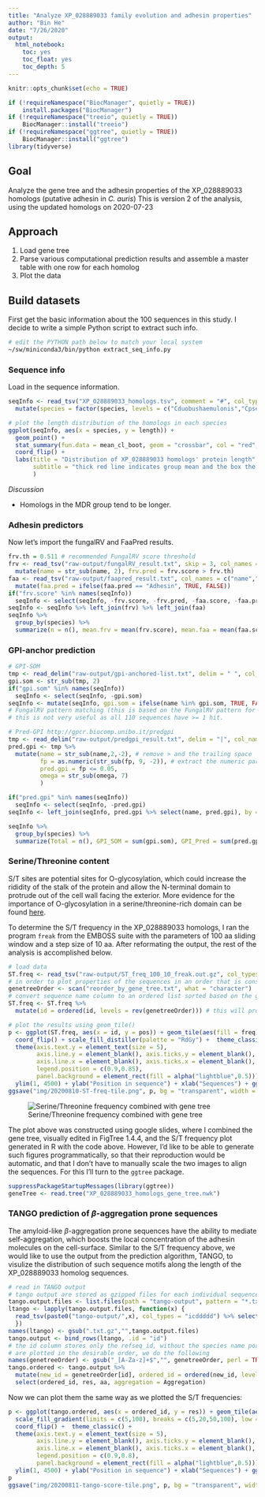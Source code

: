 ```yaml
---
title: "Analyze XP_028889033 family evolution and adhesin properties"
author: "Bin He"
date: "7/26/2020"
output: 
  html_notebook:
    toc: yes
    toc_float: yes
    toc_depth: 5
---
```


```r
knitr::opts_chunk$set(echo = TRUE)
```

```r
if (!requireNamespace("BiocManager", quietly = TRUE))
    install.packages("BiocManager")
if (!requireNamespace("treeio", quietly = TRUE))
    BiocManager::install("treeio")
if (!requireNamespace("ggtree", quietly = TRUE))
    BiocManager::install("ggtree")
library(tidyverse)
```

## Goal

Analyze the gene tree and the adhesin properties of the XP_028889033 homologs (putative adhesin in _C. auris_)
This is version 2 of the analysis, using the updated homologs on 2020-07-23

## Approach
1. Load gene tree
1. Parse various computational prediction results and assemble a master table with one row for each homolog
1. Plot the data

## Build datasets
First get the basic information about the 100 sequences in this study. I decide to write a simple Python script to extract such info.
```bash
# edit the PYTHON path below to match your local system
~/sw/miniconda3/bin/python extract_seq_info.py
```

### Sequence info
Load in the sequence information.
```r
seqInfo <- read_tsv("XP_028889033_homologs.tsv", comment = "#", col_types = "ccci") %>% 
  mutate(species = factor(species, levels = c("Cduobushaemulonis","Cpseudohaemulonis","Chaemuloni","Cauris","Clusitaniae","Dhansenii","Cparapsilosis","Lelongisporus","Ctropicalis","Cdubliniensis","Calbicans","Sstipitis","Klactis","Ncastellii","Cglabrata","Nbracarensis","Ndelphensis","Nnivariensis")))
```

```r
# plot the length distribution of the homologs in each species
ggplot(seqInfo, aes(x = species, y = length)) + 
  geom_point() + 
  stat_summary(fun.data = mean_cl_boot, geom = "crossbar", col = "red", width = 0.5) + 
  coord_flip() +
  labs(title = "Distribution of XP_028889033 homologs' protein length",
       subtitle = "thick red line indicates group mean and the box the 95% confidence interval by bootstrapping"
       )
```
_Discussion_

- Homologs in the MDR group tend to be longer.

### Adhesin predictors
Now let's import the fungalRV and FaaPred results.
```r
frv.th = 0.511 # recommended FungalRV score threshold
frv <- read_tsv("raw-output/fungalRV_result.txt", skip = 3, col_names = c("name","frv.score"), col_types = "cd") %>% 
  mutate(name = str_sub(name, 2), frv.pred = frv.score > frv.th)
faa <- read_tsv("raw-output/faapred_result.txt", col_names = c("name","faa.score","faa.pred"), col_types = "cdc") %>% 
  mutate(faa.pred = ifelse(faa.pred == "Adhesin", TRUE, FALSE))
if("frv.score" %in% names(seqInfo))
  seqInfo <- select(seqInfo, -frv.score, -frv.pred, -faa.score, -faa.pred)
seqInfo <- seqInfo %>% left_join(frv) %>% left_join(faa)
seqInfo %>% 
  group_by(species) %>% 
  summarize(n = n(), mean.frv = mean(frv.score), mean.faa = mean(faa.score), fungalRV = sum(frv.score > 0.511), faapred = sum(faa.pred), both = sum(frv.score > 0.55 & faa.pred))
```



### GPI-anchor prediction

```r
# GPI-SOM
tmp <- read_delim("raw-output/gpi-anchored-list.txt", delim = " ", col_names = FALSE) %>% pull(X1)
gpi.som <- str_sub(tmp, 2)
if("gpi.som" %in% names(seqInfo))
  seqInfo <- select(seqInfo, -gpi.som)
seqInfo <- mutate(seqInfo, gpi.som = ifelse(name %in% gpi.som, TRUE, FALSE))
# FungalRV pattern matching (this is based on the FungalRV pattern for fungal GPI-anchor sequences)
# this is not very useful as all 110 sequences have >= 1 hit.

# Pred-GPI http://gpcr.biocomp.unibo.it/predgpi
tmp <- read_delim("raw-output/predgpi_result.txt", delim = "|", col_names = c("name","fp","omega"))
pred.gpi <- tmp %>% 
  mutate(name = str_sub(name,2,-2), # remove > and the trailing space
         fp = as.numeric(str_sub(fp, 9, -2)), # extract the numeric part
         pred.gpi = fp <= 0.05,
         omega = str_sub(omega, 7)
         )

if("pred.gpi" %in% names(seqInfo))
  seqInfo <- select(seqInfo, -pred.gpi)
seqInfo <- left_join(seqInfo, pred.gpi %>% select(name, pred.gpi), by = c("name"="name"))

seqInfo %>% 
  group_by(species) %>% 
  summarize(Total = n(), GPI_SOM = sum(gpi.som), GPI_Pred = sum(pred.gpi), Both = sum(gpi.som & pred.gpi))
```

### Serine/Threonine content

S/T sites are potential sites for O-glycosylation, which could increase the rididity of the stalk of the protein and allow the N-terminal domain to protrude out of the cell wall facing the exterior. More evidence for the importance of O-glycosylation in a serine/threonine-rich domain can be found [here](https://ec.asm.org/content/10/10/1317.long).

To determine the S/T frequency in the XP_028889033 homologs, I ran the program `freak` from the EMBOSS suite with the parameters of 100 aa sliding window and a step size of 10 aa. After reformating the output, the rest of the analysis is accomplished below.

```r
# load data
ST.freq <- read_tsv("raw-output/ST_freq_100_10_freak.out.gz", col_types = "cid")
# in order to plot properties of the sequences in an order that is consistent with the sequences' position in the gene tree
genetreeOrder <- scan("reorder_by_gene_tree.txt", what = "character")
# convert sequence name column to an ordered list sorted based on the gene tree sequence
ST.freq <- ST.freq %>% 
  mutate(id = ordered(id, levels = rev(genetreeOrder))) # this will produce the desired order
```

```r
# plot the results using geom_tile()
p <- ggplot(ST.freq, aes(x = id, y = pos)) + geom_tile(aes(fill = freq)) + 
  coord_flip() + scale_fill_distiller(palette = "RdGy") +  theme_classic() +
  theme(axis.text.y = element_text(size = 5),
        axis.line.y = element_blank(), axis.ticks.y = element_blank(),
        axis.line.x = element_blank(), axis.ticks.x = element_blank(),
        legend.position = c(0.9,0.85),
        panel.background = element_rect(fill = alpha("lightblue",0.5))) +
  ylim(1, 4500) + ylab("Position in sequence") + xlab("Sequences") + ggtitle("Serine/Threonine frequency in 100 aa sliding windows")
ggsave("img/20200810-ST-freq-tile.png", p, bg = "transparent", width = 7, height = 7)
```

![Serine/Threonine frequency combined with gene tree](./img/20200810-ST-freq-with-gene-tree.png)

The plot above was constructed using google slides, where I combined the gene tree, visually edited in FigTree 1.4.4, and the S/T frequency plot generated in R with the code above. However, I'd like to be able to generate such figures programmatically, so that their reproduction would be automatic, and that I don't have to manually scale the two images to align the sequences. For this I'll turn to the `ggtree` package.
```r
suppressPackageStartupMessages(library(ggtree))
geneTree <- read.tree("XP_028889033_homologs_gene_tree.nwk")
```

### TANGO prediction of $\beta$-aggregation prone sequences

The amyloid-like $\beta$-aggregation prone sequences have the ability to mediate self-aggregation, which boosts the local concentration of the adhesin molecules on the cell-surface. Similar to the S/T frequency above, we would like to use the output from the prediction algorithm, TANGO, to visulize the distribution of such sequence motifs along the length of the XP_028889033 homolog sequences.

```r
# read in TANGO output
# tango output are stored as gzipped files for each individual sequence. we need to read in all of the files into a list of tibbles
tango.output.files <- list.files(path = "tango-output", pattern = "*.txt.gz", include.dirs = T)
ltango <- lapply(tango.output.files, function(x) {
  read_tsv(paste0("tango-output/",x), col_types = "icddddd") %>% select(res, aa, Aggregation)
  })
names(ltango) <- gsub(".txt.gz","",tango.output.files)
tango.output <- bind_rows(ltango, .id = "id")
# the id column stores only the refseq_id, without the species name portion. to make sure that the sequences
# are plotted in the desirable order, we do the following
names(genetreeOrder) <- gsub("_[A-Za-z]+$","", genetreeOrder, perl = TRUE)
tango.ordered <- tango.output %>% 
  mutate(new_id = genetreeOrder[id], ordered_id = ordered(new_id, levels = rev(genetreeOrder))) %>% 
  select(ordered_id, res, aa, aggregation = Aggregation)
```

Now we can plot them the same way as we plotted the S/T frequencies:
```r
p <- ggplot(tango.ordered, aes(x = ordered_id, y = res)) + geom_tile(aes(fill = aggregation)) + 
  scale_fill_gradient(limits = c(5,100), breaks = c(5,20,50,100), low = "white", high = "yellow", trans = "sqrt") +
  coord_flip() +  theme_classic() +
  theme(axis.text.y = element_text(size = 5),
        axis.line.y = element_blank(), axis.ticks.y = element_blank(),
        axis.line.x = element_blank(), axis.ticks.x = element_blank(),
        legend.position = c(0.9,0.8),
        panel.background = element_rect(fill = alpha("lightblue",0.5))) +
  ylim(1, 4500) + ylab("Position in sequence") + xlab("Sequences") + ggtitle("TANGO predicted aggregation score")
p
ggsave("img/20200811-tango-score-tile.png", p, bg = "transparent", width = 7, height = 7)
```

